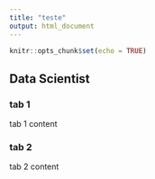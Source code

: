 ```yaml
---
title: "teste"
output: html_document
---
```


```r
knitr::opts_chunk$set(echo = TRUE)
```

## Data Scientist {.tabset}

### tab 1

tab 1 content

### tab 2


tab 2 content
